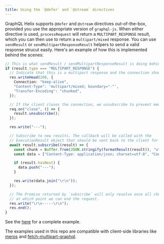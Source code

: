 ```yaml
---
title: Using the `@defer` and `@stream` directives
---
```


GraphQL Helix supports `@defer` and `@stream` directives out-of-the-box, provided you use the appropriate version of `graphql-js`. When either directive is used, `processRequest` will return a `MULTIPART_RESPONSE` result, which you can then use to return a `multipart/mixed` response. You can use `sendResult` or `sendMultipartResponseResult` helpers to send a valid response strucut easily. Here's an example of how this is implemented behind the scenes:

```ts
// This is what sendResult / sendMultipartResponseResult is doing behind the scenes
if (result.type === "MULTIPART_RESPONSE") {
  // Indicate that this is a multipart response and the connection should be kept open.
  res.writeHead(200, {
    Connection: "keep-alive",
    "Content-Type": 'multipart/mixed; boundary="-"',
    "Transfer-Encoding": "chunked",
  });

  // If the client closes the connection, we unsubscribe to prevent memory leaks.
  req.on("close", () => {
    result.unsubscribe();
  });

  res.write("---");

  // Subscribe to new results. The callback will be called with the
  // ExecutionResult object that should be sent back to the client for each chunk.
  await result.subscribe((result) => {
    const chunk = Buffer.from(JSON.stringify(formatResult(result)), "utf8");
    const data = ["Content-Type: application/json; charset=utf-8", "Content-Length: " + String(chunk.length), "", chunk];

    if (result.hasNext) {
      data.push("---");
    }

    res.write(data.join("\r\n"));
  });

  // The Promise returned by `subscribe` will only resolve once all chunks have been emitted,
  // at which point we can end the request.
  res.write("\r\n-----\r\n");
  res.end();
}
```

See the [here](https://github.com/contrawork/graphql-helix/tree/master/examples/express) for a complete example.

The examples used in this repo are compatible with client-side libraries like [meros](https://github.com/maraisr/meros) and [fetch-multipart-graphql](https://github.com/relay-tools/fetch-multipart-graphql).
